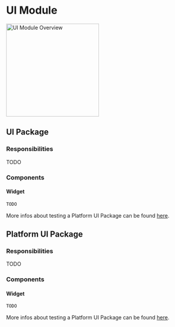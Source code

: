 # UI Module

<Image
  src="assets/ui_module_overview.svg"
  alt="UI Module Overview"
  zoom={false}
  height="250"
/>

## UI Package

### Responsibilities

TODO

### Components

#### Widget

```dart
TODO
```

More infos about testing a Platform UI Package can be found [here](/architecture/testing#testing-ui-package).

## Platform UI Package

### Responsibilities

TODO

### Components

#### Widget

```dart
TODO
```

More infos about testing a Platform UI Package can be found [here](/architecture/testing#testing-ui-package).
